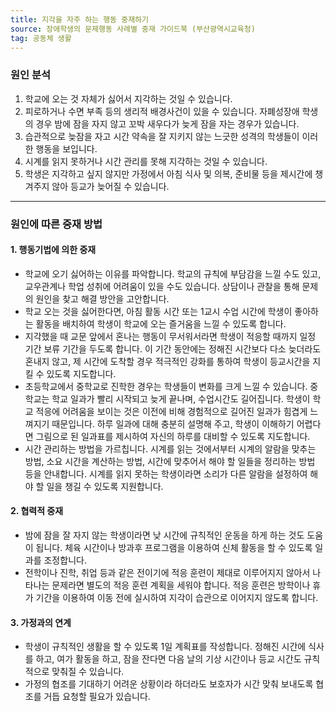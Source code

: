 ```yaml
---
title: 지각을 자주 하는 행동 중재하기
source: 장애학생의 문제행동 사례별 중재 가이드북 (부산광역시교육청)
tag: 공동체 생활
---
```


### 원인 분석

1. 학교에 오는 것 자체가 싫어서 지각하는 것일 수 있습니다.
2. 피로하거나 수면 부족 등의 생리적 배경사건이 있을 수 있습니다. 자폐성장애 학생의 경우 밤에 잠을 자지 않고 꼬박 새우다가 늦게 잠을 자는 경우가 있습니다.
3. 습관적으로 늦잠을 자고 시간 약속을 잘 지키지 않는 느긋한 성격의 학생들이 이러한 행동을 보입니다.
4. 시계를 읽지 못하거나 시간 관리를 못해 지각하는 것일 수 있습니다.
5. 학생은 지각하고 싶지 않지만 가정에서 아침 식사 및 의복, 준비물 등을 제시간에 챙겨주지 않아 등교가 늦어질 수 있습니다.

---

### 원인에 따른 중재 방법

#### 1. 행동기법에 의한 중재

- 학교에 오기 싫어하는 이유를 파악합니다. 학교의 규칙에 부담감을 느낄 수도 있고, 교우관계나 학업 성취에 어려움이 있을 수도 있습니다. 상담이나 관찰을 통해 문제의 원인을 찾고 해결 방안을 고안합니다.
- 학교 오는 것을 싫어한다면, 아침 활동 시간 또는 1교시 수업 시간에 학생이 좋아하는 활동을 배치하여 학생이 학교에 오는 즐거움을 느낄 수 있도록 합니다.
- 지각했을 때 교문 앞에서 혼나는 행동이 무서워서라면 학생이 적응할 때까지 일정 기간 보류 기간을 두도록 합니다. 이 기간 동안에는 정해진 시간보다 다소 늦더라도 혼내지 않고, 제 시간에 도착할 경우 적극적인 강화를 통하여 학생이 등교시간을 지킬 수 있도록 지도합니다.
- 초등학교에서 중학교로 진학한 경우는 학생들이 변화를 크게 느낄 수 있습니다. 중학교는 학교 일과가 빨리 시작되고 늦게 끝나며, 수업시간도 길어집니다. 학생이 학교 적응에 어려움을 보이는 것은 이전에 비해 경험적으로 길어진 일과가 힘겹게 느껴지기 때문입니다. 하루 일과에 대해 충분히 설명해 주고, 학생이 이해하기 어렵다면 그림으로 된 일과표를 제시하여 자신의 하루를 대비할 수 있도록 지도합니다.
- 시간 관리하는 방법을 가르칩니다. 시계를 읽는 것에서부터 시계의 알람을 맞추는 방법, 소요 시간을 계산하는 방법, 시간에 맞추어서 해야 할 일들을 정리하는 방법 등을 안내합니다. 시계를 읽지 못하는 학생이라면 소리가 다른 알람을 설정하여 해야 할 일을 챙길 수 있도록 지원합니다.

#### 2. 협력적 중재

- 밤에 잠을 잘 자지 않는 학생이라면 낮 시간에 규칙적인 운동을 하게 하는 것도 도움이 됩니다. 체육 시간이나 방과후 프로그램을 이용하여 신체 활동을 할 수 있도록 일과를 조정합니다.
- 전학이나 진학, 취업 등과 같은 전이기에 적응 훈련이 제대로 이루어지지 않아서 나타나는 문제라면 별도의 적응 훈련 계획을 세워야 합니다. 적응 훈련은 방학이나 휴가 기간을 이용하여 이동 전에 실시하여 지각이 습관으로 이어지지 않도록 합니다.

#### 3. 가정과의 연계

- 학생이 규칙적인 생활을 할 수 있도록 1일 계획표를 작성합니다. 정해진 시간에 식사를 하고, 여가 활동을 하고, 잠을 잔다면 다음 날의 기상 시간이나 등교 시간도 규칙적으로 맞춰질 수 있습니다.
- 가정의 협조를 기대하기 어려운 상황이라 하더라도 보호자가 시간 맞춰 보내도록 협조를 거듭 요청할 필요가 있습니다.
